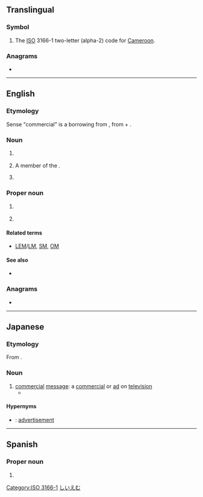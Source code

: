 {{also|cm|Cm|cM|.cm|c.m.}}
==Translingual==

===Symbol===
{{mul-symbol}}

# The [[ISO]] 3166-1 two-letter (alpha-2) code for [[Cameroon]].

[[Category:ISO 3166-1]]

===Anagrams===
* {{l|mul|MC}}

----

==English==
{{wikipedia}}

===Etymology===
Sense "commercial" is a borrowing from {{bor|en|ja|CM||promotional video}}, from {{der|en|en|commercial}} + {{m|en|message}}.

===Noun===
{{en-noun}}

# {{lb|en|India}} {{initialism of|en|chief minister}}
# A member of the {{w|Order of Canada}}.
# {{lb|en|Japan}} {{initialism of|en|commercial message}}

===Proper noun===
{{en-proper noun|-}}

# {{lb|en|US|space science}} {{initialism of|en|{{w|Command Module}}}}
# {{initialism of|en|{{w|College of Medicine}}}}

====Related terms====
* {{sense|Command Module}} [[LEM]]/[[LM]], [[SM]], [[OM]]

====See also====
* {{sense|Command Module}} {{pedia|Command Module}}

===Anagrams===
* {{anagrams|en|a=cm|M/C|MC|Mc|Mc-|mc}}

----

==Japanese==

===Etymology===
From {{m|ja|コマーシャルメッセージ|lit=commercial message|tr=komāsharu messēji}}.

===Noun===
{{ja-noun|シー%エム}}

# [[commercial]] [[message]]: a [[commercial]] or [[ad]] on [[television]]
#*{{quote-book|ja||
|{{w2|ja|課長島耕作|ヤング島耕作　主任編}}|
|72–73
|[[僕]][[は]][[この]][[ポスター]]は[[好き]][[です]][[ね]]　好き[[だ]][[けど]]……[[何の]]'''ＣＭ'''[[か]][[分かる|わから]][[ない]][[ん]][[じゃない]]ですか？<br>[[実は]]　[[そこ]][[が]][[ポイント]][[な]]んです　[[商品]][[訴求]][[を]][[あえて]][[隠す|隠し]][[て]]初芝[[AV|ＡＶ]][[機器]][[の]][[イメージ]][[だけ]]を[[出す|出し]][[たい]]んです<br>[[なるほど]]
|I like this poster…… But we still don’t know what the commercial’s gonna be like, no?<br>That’s the point, actually. We want to keep the product’s appeal secret and just put out an image of Hatsushiba AV equipment.<br>I see
|last=Hirokane
|first=Kenshi
|authorlink=Kenshi Hirokane
|chapter=STEP5　Five O'Clock World①
|trans-title=Young Shima Kōsaku: Manager Arc
|genre=fiction
|location=Tōkyō
|publisher=Kōdansha
|date=Apr 23 2007
|volume=1
|isbn=978-4-06-352182-5
|tr=Boku wa kono posutā wa suki desu ne Suki da kedo…… Nan no '''shīemu''' ka wakaranai n ja nai desu ka?<br>Jitsu wa soko ga pointo na n desu Shōhin sokyū o aete kakushite Hatsushiba ēbui kiki no imēji dake o  dashitai n desu<br>Naruhodo}}

====Hypernyms====
* {{ja-r|広%告|こう%こく}}: [[advertisement]]

[[Category:ja:Advertising|しいえむ]]

----

==Spanish==

===Proper noun===
{{head|es|proper noun|g=?}}

# {{abbreviation of|es|Campeche}}